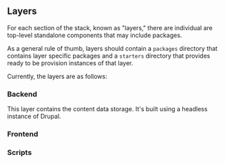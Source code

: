 ## Layers

For each section of the stack, known as "layers," there are individual are top-level standalone components that may
include packages.

As a general rule of thumb, layers should contain a `packages` directory that contains layer specific packages and a
`starters` directory that provides ready to be provision instances of that layer.

Currently, the layers are as follows:

### Backend

This layer contains the content data storage.  It's built using a headless instance of Drupal.

### Frontend


### Scripts
